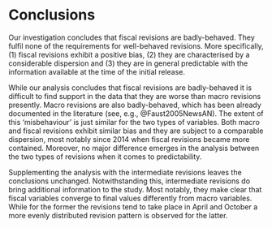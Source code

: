 # Conclusions {#sec-Conclusions}

Our investigation concludes that fiscal revisions are badly-behaved. They fulfil none of the requirements for well-behaved revisions. More specifically, (1) fiscal revisions exhibit a positive bias, (2) they are characterised by a considerable dispersion and (3) they are in general predictable with the information available at the time of the initial release.

While our analysis concludes that fiscal revisions are badly-behaved it is difficult to find support in the data that they are worse than macro revisions presently. Macro revisions are also badly-behaved, which has been already documented in the literature (see, e.g., @Faust2005NewsAN). The extent of this 'misbehaviour' is just similar for the two types of variables. Both macro and fiscal revisions exhibit similar bias and they are subject to a comparable dispersion, most notably since 2014 when fiscal revisions became more contained. Moreover, no major difference emerges in the analysis between the two types of revisions when it comes to predictability.

Supplementing the analysis with the intermediate revisions leaves the conclusions unchanged. Notwithstanding this, intermediate revisions do bring additional information to the study. Most notably, they make clear that fiscal variables converge to final values differently from macro variables. While for the former the revisions tend to take place in April and October a more evenly distributed revision pattern is observed for the latter.
